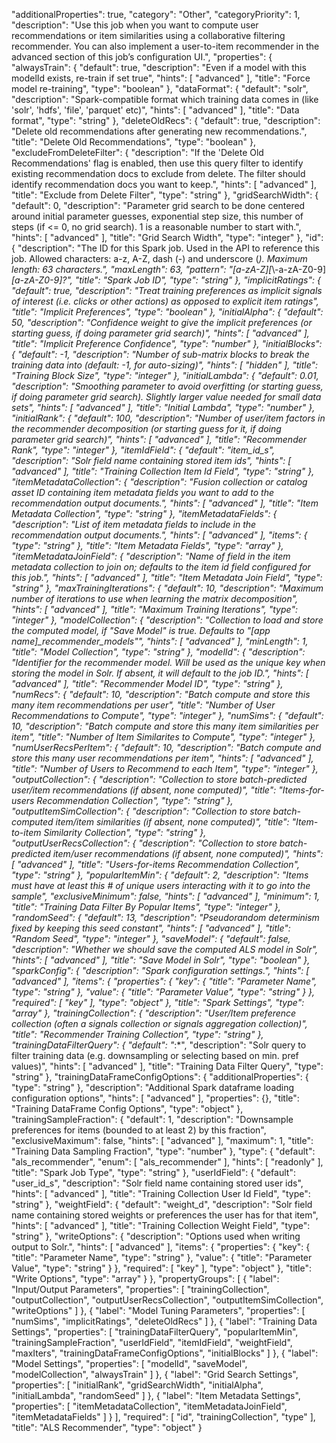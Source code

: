   "additionalProperties": true,
  "category": "Other",
  "categoryPriority": 1,
  "description": "Use this job when you want to compute user recommendations or item similarities using a collaborative filtering recommender. You can also implement a user-to-item recommender in the advanced section of this job’s configuration UI.",
  "properties": {
    "alwaysTrain": {
      "default": true,
      "description": "Even if a model with this modelId exists, re-train if set true",
      "hints": [
        "advanced"
      ],
      "title": "Force model re-training",
      "type": "boolean"
    },
    "dataFormat": {
      "default": "solr",
      "description": "Spark-compatible format which training data comes in (like 'solr', 'hdfs', 'file', 'parquet' etc)",
      "hints": [
        "advanced"
      ],
      "title": "Data format",
      "type": "string"
    },
    "deleteOldRecs": {
      "default": true,
      "description": "Delete old recommendations after generating new recommendations.",
      "title": "Delete Old Recommendations",
      "type": "boolean"
    },
    "excludeFromDeleteFilter": {
      "description": "If the 'Delete Old Recommendations' flag is enabled, then use this query filter to identify existing recommendation docs to exclude from delete. The filter should identify recommendation docs you want to keep.",
      "hints": [
        "advanced"
      ],
      "title": "Exclude from Delete Filter",
      "type": "string"
    },
    "gridSearchWidth": {
      "default": 0,
      "description": "Parameter grid search to be done centered around initial parameter guesses, exponential step size, this number of steps (if <= 0, no grid search). 1 is a reasonable number to start with.",
      "hints": [
        "advanced"
      ],
      "title": "Grid Search Width",
      "type": "integer"
    },
    "id": {
      "description": "The ID for this Spark job. Used in the API to reference this job. Allowed characters: a-z, A-Z, dash (-) and underscore (_). Maximum length: 63 characters.",
      "maxLength": 63,
      "pattern": "[a-zA-Z][_\\-a-zA-Z0-9]*[a-zA-Z0-9]?",
      "title": "Spark Job ID",
      "type": "string"
    },
    "implicitRatings": {
      "default": true,
      "description": "Treat training preferences as implicit signals of interest (i.e. clicks or other actions) as opposed to explicit item ratings",
      "title": "Implicit Preferences",
      "type": "boolean"
    },
    "initialAlpha": {
      "default": 50,
      "description": "Confidence weight to give the implicit preferences (or starting guess, if doing parameter grid search)",
      "hints": [
        "advanced"
      ],
      "title": "Implicit Preference Confidence",
      "type": "number"
    },
    "initialBlocks": {
      "default": -1,
      "description": "Number of sub-matrix blocks to break the training data into (default: -1, for auto-sizing)",
      "hints": [
        "hidden"
      ],
      "title": "Training Block Size",
      "type": "integer"
    },
    "initialLambda": {
      "default": 0.01,
      "description": "Smoothing parameter to avoid overfitting (or starting guess, if doing parameter grid search). Slightly larger value needed for small data sets",
      "hints": [
        "advanced"
      ],
      "title": "Initial Lambda",
      "type": "number"
    },
    "initialRank": {
      "default": 100,
      "description": "Number of user/item factors in the recommender decomposition (or starting guess for it, if doing parameter grid search)",
      "hints": [
        "advanced"
      ],
      "title": "Recommender Rank",
      "type": "integer"
    },
    "itemIdField": {
      "default": "item_id_s",
      "description": "Solr field name containing stored item ids",
      "hints": [
        "advanced"
      ],
      "title": "Training Collection Item Id Field",
      "type": "string"
    },
    "itemMetadataCollection": {
      "description": "Fusion collection or catalog asset ID containing item metadata fields you want to add to the recommendation output documents.",
      "hints": [
        "advanced"
      ],
      "title": "Item Metadata Collection",
      "type": "string"
    },
    "itemMetadataFields": {
      "description": "List of item metadata fields to include in the recommendation output documents.",
      "hints": [
        "advanced"
      ],
      "items": {
        "type": "string"
      },
      "title": "Item Metadata Fields",
      "type": "array"
    },
    "itemMetadataJoinField": {
      "description": "Name of field in the item metadata collection to join on; defaults to the item id field configured for this job.",
      "hints": [
        "advanced"
      ],
      "title": "Item Metadata Join Field",
      "type": "string"
    },
    "maxTrainingIterations": {
      "default": 10,
      "description": "Maximum number of iterations to use when learning the matrix decomposition",
      "hints": [
        "advanced"
      ],
      "title": "Maximum Training Iterations",
      "type": "integer"
    },
    "modelCollection": {
      "description": "Collection to load and store the computed model, if \"Save Model\" is true. Defaults to \"[app name]_recommender_models\"",
      "hints": [
        "advanced"
      ],
      "minLength": 1,
      "title": "Model Collection",
      "type": "string"
    },
    "modelId": {
      "description": "Identifier for the recommender model. Will be used as the unique key when storing the model in Solr. If absent, it will default to the job ID.",
      "hints": [
        "advanced"
      ],
      "title": "Recommender Model ID",
      "type": "string"
    },
    "numRecs": {
      "default": 10,
      "description": "Batch compute and store this many item recommendations per user",
      "title": "Number of User Recommendations to Compute",
      "type": "integer"
    },
    "numSims": {
      "default": 10,
      "description": "Batch compute and store this many item similarities per item",
      "title": "Number of Item Similarites to Compute",
      "type": "integer"
    },
    "numUserRecsPerItem": {
      "default": 10,
      "description": "Batch compute and store this many user recommendations per item",
      "hints": [
        "advanced"
      ],
      "title": "Number of Users to Recommend to each Item",
      "type": "integer"
    },
    "outputCollection": {
      "description": "Collection to store batch-predicted user/item recommendations (if absent, none computed)",
      "title": "Items-for-users Recommendation Collection",
      "type": "string"
    },
    "outputItemSimCollection": {
      "description": "Collection to store batch-computed item/item similarities (if absent, none computed)",
      "title": "Item-to-item Similarity Collection",
      "type": "string"
    },
    "outputUserRecsCollection": {
      "description": "Collection to store batch-predicted item/user recommendations (if absent, none computed)",
      "hints": [
        "advanced"
      ],
      "title": "Users-for-items Recommendation Collection",
      "type": "string"
    },
    "popularItemMin": {
      "default": 2,
      "description": "Items must have at least this # of unique users interacting with it to go into the sample",
      "exclusiveMinimum": false,
      "hints": [
        "advanced"
      ],
      "minimum": 1,
      "title": "Training Data Filter By Popular Items",
      "type": "integer"
    },
    "randomSeed": {
      "default": 13,
      "description": "Pseudorandom determinism fixed by keeping this seed constant",
      "hints": [
        "advanced"
      ],
      "title": "Random Seed",
      "type": "integer"
    },
    "saveModel": {
      "default": false,
      "description": "Whether we should save the computed ALS model in Solr",
      "hints": [
        "advanced"
      ],
      "title": "Save Model in Solr",
      "type": "boolean"
    },
    "sparkConfig": {
      "description": "Spark configuration settings.",
      "hints": [
        "advanced"
      ],
      "items": {
        "properties": {
          "key": {
            "title": "Parameter Name",
            "type": "string"
          },
          "value": {
            "title": "Parameter Value",
            "type": "string"
          }
        },
        "required": [
          "key"
        ],
        "type": "object"
      },
      "title": "Spark Settings",
      "type": "array"
    },
    "trainingCollection": {
      "description": "User/Item preference collection (often a signals collection or signals aggregation collection)",
      "title": "Recommender Training Collection",
      "type": "string"
    },
    "trainingDataFilterQuery": {
      "default": "*:*",
      "description": "Solr query to filter training data (e.g. downsampling or selecting based on min. pref values)",
      "hints": [
        "advanced"
      ],
      "title": "Training Data Filter Query",
      "type": "string"
    },
    "trainingDataFrameConfigOptions": {
      "additionalProperties": {
        "type": "string"
      },
      "description": "Additional Spark dataframe loading configuration options",
      "hints": [
        "advanced"
      ],
      "properties": {},
      "title": "Training DataFrame Config Options",
      "type": "object"
    },
    "trainingSampleFraction": {
      "default": 1,
      "description": "Downsample preferences for items (bounded to at least 2) by this fraction",
      "exclusiveMaximum": false,
      "hints": [
        "advanced"
      ],
      "maximum": 1,
      "title": "Training Data Sampling Fraction",
      "type": "number"
    },
    "type": {
      "default": "als_recommender",
      "enum": [
        "als_recommender"
      ],
      "hints": [
        "readonly"
      ],
      "title": "Spark Job Type",
      "type": "string"
    },
    "userIdField": {
      "default": "user_id_s",
      "description": "Solr field name containing stored user ids",
      "hints": [
        "advanced"
      ],
      "title": "Training Collection User Id Field",
      "type": "string"
    },
    "weightField": {
      "default": "weight_d",
      "description": "Solr field name containing stored weights or preferences the user has for that item",
      "hints": [
        "advanced"
      ],
      "title": "Training Collection Weight Field",
      "type": "string"
    },
    "writeOptions": {
      "description": "Options used when writing output to Solr.",
      "hints": [
        "advanced"
      ],
      "items": {
        "properties": {
          "key": {
            "title": "Parameter Name",
            "type": "string"
          },
          "value": {
            "title": "Parameter Value",
            "type": "string"
          }
        },
        "required": [
          "key"
        ],
        "type": "object"
      },
      "title": "Write Options",
      "type": "array"
    }
  },
  "propertyGroups": [
    {
      "label": "Input/Output Parameters",
      "properties": [
        "trainingCollection",
        "outputCollection",
        "outputUserRecsCollection",
        "outputItemSimCollection",
        "writeOptions"
      ]
    },
    {
      "label": "Model Tuning Parameters",
      "properties": [
        "numSims",
        "implicitRatings",
        "deleteOldRecs"
      ]
    },
    {
      "label": "Training Data Settings",
      "properties": [
        "trainingDataFilterQuery",
        "popularItemMin",
        "trainingSampleFraction",
        "userIdField",
        "itemIdField",
        "weightField",
        "maxIters",
        "trainingDataFrameConfigOptions",
        "initialBlocks"
      ]
    },
    {
      "label": "Model Settings",
      "properties": [
        "modelId",
        "saveModel",
        "modelCollection",
        "alwaysTrain"
      ]
    },
    {
      "label": "Grid Search Settings",
      "properties": [
        "initialRank",
        "gridSearchWidth",
        "initialAlpha",
        "initialLambda",
        "randomSeed"
      ]
    },
    {
      "label": "Item Metadata Settings",
      "properties": [
        "itemMetadataCollection",
        "itemMetadataJoinField",
        "itemMetadataFields"
      ]
    }
  ],
  "required": [
    "id",
    "trainingCollection",
    "type"
  ],
  "title": "ALS Recommender",
  "type": "object"
}
